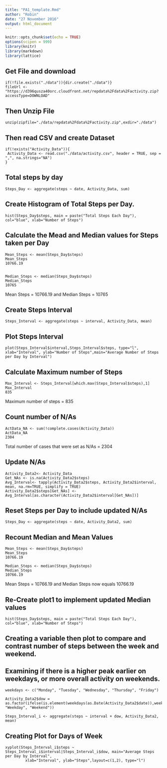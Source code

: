 ---
title: "PA1_template.Rmd"
author: "Robin"
date: "27 November 2016"
output: html_document
---

```{r setup, include=FALSE}
knitr::opts_chunk$set(echo = TRUE)
options(scipen = 999)
library(knitr)
library(markdown)
library(lattice)
```
## Get File and download
```{Download File, unzip then read CSV into dataset}
if(!file.exists("./data")){dir.create("./data")}
fileUrl <- "https://d396qusza40orc.cloudfront.net/repdata%2Fdata%2Factivity.zip?accessType=DOWNLOAD"
```
## Then Unzip File
```{Unzip file}
unzip(zipfile="./data/repdata%2Fdata%2Factivity.zip",exdir="./data")
```
## Then read CSV and create Dataset
```{Read CSV}
if(!exists("Activity_Data")){
 Activity_Data <- read.csv("./data/activity.csv", header = TRUE, sep = ",", na.strings="NA")
}
```
## Total steps by day
```{Create Total Steps by Day}
Steps_Day <- aggregate(steps ~ date, Activity_Data, sum)
```
## Create Histogram of Total Steps per Day.
```{plot 1, echo=FALSE}
hist(Steps_Day$steps, main = paste("Total Steps Each Day"), col="blue", xlab="Number of Steps")

```

## Calculate the Mead and Median values for Steps taken per Day
```{Mean and Median Values}
Mean_Steps <- mean(Steps_Day$steps)
Mean_Steps
10766.19


Median_Steps <- median(Steps_Day$steps)
Median_Steps
10765
```
Mean Steps = 10766.19 and Median Steps = 10765

## Create Steps Interval
```{Steps Interval}
Steps_Interval <- aggregate(steps ~ interval, Activity_Data, mean)
```

## Plot Steps Interval
```{Steps_Interval, echo=TRUE}
plot(Steps_Interval$interval,Steps_Interval$steps, type="l", xlab="Interval", ylab="Number of Steps",main="Average Number of Steps per Day by Interval")
```

## Calculate Maximum number of Steps
```{Maximum Steps}
Max_Interval <- Steps_Interval[which.max(Steps_Interval$steps),1]
Max_Interval
835
```
Maximum number of steps = 835

## Count number of N/As
```{Count N/A}
ActData_NA <- sum(!complete.cases(Activity_Data))
ActData_NA
2304
```
Total number of cases that were set as N/As = 2304

## Update N/As
```{Update N/As}
Activity_Data2<- Activity_Data
Get_NAs <- is.na(Activity_Data2$steps)
Avg_Interval<- tapply(Activity_Data2$steps, Activity_Data2$interval, mean, na.rm=TRUE, simplify = TRUE)
Activity_Data2$steps[Get_NAs] <- Avg_Interval[as.character(Activity_Data2$interval[Get_NAs])]
```

## Reset Steps per Day to include updated N/As
```{Update Steps per Day}
Steps_Day <- aggregate(steps ~ date, Activity_Data2, sum)
```

## Recount Median and Mean Values
```{Recount Mean and Median}
Mean_Steps <- mean(Steps_Day$steps)
Mean_Steps
10766.19

Median_Steps <- median(Steps_Day$steps)
Median_Steps
10766.19
```
Mean Steps = 10766.19 and Median Steps now equals 10766.19


## Re-Create plot1 to implement updated Median values
```{Re-create Plot 1, echo=TRUE}
hist(Steps_Day$steps, main = paste("Total Steps Each Day"), col="blue", xlab="Number of Steps")
```

## Creating a variable then plot to compare and contrast number of steps between the week and weekend.
## Examining if there is a higher peak earlier on weekdays, or more overall activity on weekends.
```{Create Days}
weekdays <- c("Monday", "Tuesday", "Wednesday", "Thursday", "Friday")

Activity_Data2$dow = as.factor(ifelse(is.element(weekdays(as.Date(Activity_Data2$date)),weekdays), "Weekday", "Weekend"))

Steps_Interval_i <- aggregate(steps ~ interval + dow, Activity_Data2, mean)
```

## Creating Plot for Days of Week
```{DoW, echo=TRUE}
xyplot(Steps_Interval_i$steps ~ Steps_Interval_i$interval|Steps_Interval_i$dow, main="Average Steps per Day by Interval",
         xlab="Interval", ylab="Steps",layout=c(1,2), type="l")
```
